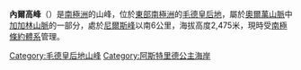 '''內爾高峰'''（{{lang-en|Nergaard Peak}}）是[[南極洲|南極洲]]的山峰，位於[[東部南極洲|東部南極洲]]的[[毛德皇后地|毛德皇后地]]，屬於[[奧爾萬山脈|奧爾萬山脈]]中[[加加林山脈|加加林山脈]]的一部分，處於[[尼爾斯峰|尼爾斯峰]]以南6公里，海拔高度2,475米，現時受[[南極條約體系|南極條約體系]]管理。

{{DEFAULTSORT:Nergaard Peak}}
[[Category:毛德皇后地山峰|Category:毛德皇后地山峰]]
[[Category:阿斯特里德公主海岸|Category:阿斯特里德公主海岸]]


{{PrincessAstridCoast-geo-stub}}